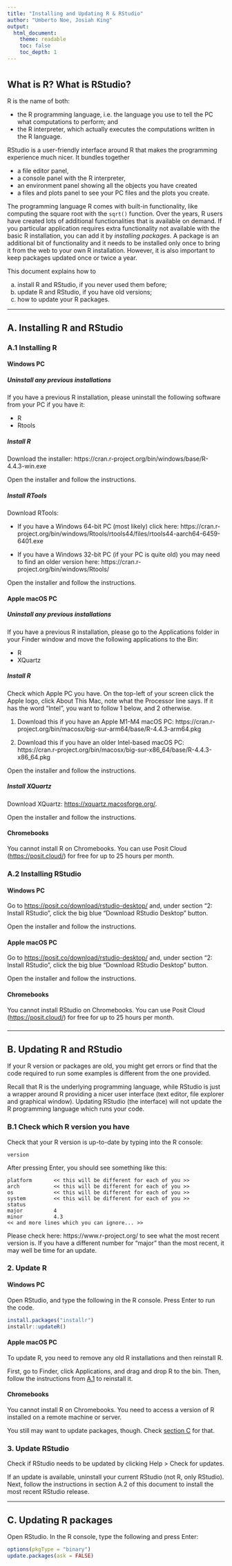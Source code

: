 ```yaml
---
title: "Installing and Updating R & RStudio"
author: "Umberto Noe, Josiah King"
output:
  html_document:
    theme: readable
    toc: false
    toc_depth: 1
---
```



# {.tabset .tabset-fade .tabset-pills}


## What is R? What is RStudio?

R is the name of both:

- the R programming language, i.e. the language you use to tell the PC what computations to perform; and
- the R interpreter, which actually executes the computations written in the R language.

RStudio is a user-friendly interface around R that makes the programming experience much nicer. It bundles together 

- a file editor panel, 
- a console panel with the R interpreter, 
- an environment panel showing all the objects you have created
- a files and plots panel to see your PC files and the plots you create.


The programming language R comes with built-in functionality, like computing the square root with the `sqrt()` function. Over the years, R users have created lots of additional functionalities that is available on demand. If you particular application requires extra functionality not available with the basic R installation, you can add it by *installing packages*. A package is an additional bit of functionality and it needs to be installed only once to bring it from the web to your own R installation. However, it is also important to keep packages updated once or twice a year.


This document explains how to 

a) install R and RStudio, if you never used them before; 
b) update R and RStudio, if you have old versions;
c) how to update your R packages.


---


## A. Installing R and RStudio


### A.1 Installing R {.tabset .tabset-fade .tabset-pills}


#### Windows PC

##### Uninstall any previous installations

If you have a previous R installation, please uninstall the following software from your PC if you have it:

- R
- Rtools

##### Install R

Download the installer: https://cran.r-project.org/bin/windows/base/R-4.4.3-win.exe

Open the installer and follow the instructions.

##### Install RTools

Download RTools:

- If you have a Windows 64-bit PC (most likely) click here: https://cran.r-project.org/bin/windows/Rtools/rtools44/files/rtools44-aarch64-6459-6401.exe

- If you have a Windows 32-bit PC (if your PC is quite old) you may need to find an older version here: https://cran.r-project.org/bin/windows/Rtools/

Open the installer and follow the instructions.


#### Apple macOS PC


##### Uninstall any previous installations

If you have a previous R installation, please go to the Applications folder in your Finder window and move the following applications to the Bin:

- R
- XQuartz


##### Install R

Check which Apple PC you have. On the top-left of your screen click the Apple logo, click About This Mac, note what the Processor line says. If it has the word "Intel", you want to follow 1 below, and 2 otherwise.

1. Download this if you have an Apple M1-M4 macOS PC: https://cran.r-project.org/bin/macosx/big-sur-arm64/base/R-4.4.3-arm64.pkg

2. Download this if you have an older Intel-based macOS PC: https://cran.r-project.org/bin/macosx/big-sur-x86_64/base/R-4.4.3-x86_64.pkg

Open the installer and follow the instructions.


##### Install XQuartz

Download XQuartz: [https://xquartz.macosforge.org/](https://xquartz.macosforge.org/). 

Open the installer and follow the instructions.



#### Chromebooks


You cannot install R on Chromebooks. You can use Posit Cloud (<https://posit.cloud/>) for free for up to 25 hours per month.



### A.2 Installing RStudio {.tabset .tabset-fade .tabset-pills}

#### Windows PC {#install-win}

Go to <https://posit.co/download/rstudio-desktop/> and, under section "2: Install RStudio", click the big blue "Download RStudio Desktop" button.

Open the installer and follow the instructions.

#### Apple macOS PC {#install-mac}

Go to <https://posit.co/download/rstudio-desktop/> and, under section "2: Install RStudio", click the big blue "Download RStudio Desktop" button.

Open the installer and follow the instructions.


#### Chromebooks {#install-chrome}

You cannot install RStudio on Chromebooks. You can use Posit Cloud (<https://posit.cloud/>) for free for up to 25 hours per month.


### {-}


---


## B. Updating R and RStudio

If your R version or packages are old, you might get errors or find that the code required to run some examples is different from the one provided.

Recall that R is the underlying programming language, while RStudio is just a wrapper around R providing a nicer user interface (text editor, file explorer and graphical window). Updating RStudio (the interface) will not update the R programming language which runs your code.  

### B.1 Check which R version you have

Check that your R version is up-to-date by typing into the R console:

```
version
```

After pressing Enter, you should see  something like this:

```
platform       << this will be different for each of you >>     
arch           << this will be different for each of you >>                  
os             << this will be different for each of you >>     
system         << this will be different for each of you >>        
status                                     
major          4                           
minor          4.3                         
<< and more lines which you can ignore... >>
```

Please check here: https://www.r-project.org/ to see what the most recent version is. If you have a different number for "major" than the most recent, it may well be time for an update.  


### 2. Update R {.tabset .tabset-fade .tabset-pills}


#### Windows PC

Open RStudio, and type the following in the R console. Press Enter to run the code.

```r
install.packages("installr")
installr::updateR()
```


#### Apple macOS PC

To update R, you need to remove any old R installations and then reinstall R. 

First, go to Finder, click Applications, and drag and drop R to the bin.
Then, follow the instructions from [A.1](#install-mac) to reinstall it.


#### Chromebooks

You cannot install R on Chromebooks. You need to access a version of R installed on a remote machine or server.

You still may want to update packages, though. Check [section C](#update-pkgs) for that.


### 3. Update RStudio

Check if RStudio needs to be updated by clicking Help > Check for updates.

If an update is available, uninstall your current RStudio (not R, only RStudio). Next, follow the instructions in section A.2 of this document to install the most recent RStudio release.


---


## C. Updating R packages {#update-pkgs}

Open RStudio. In the R console, type the following and press Enter:

```r
options(pkgType = "binary")
update.packages(ask = FALSE)
```

